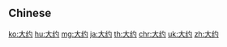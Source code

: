 {{also|大約}}
==Chinese==
{{zh-see|大約}}

[[ko:大约]]
[[hu:大约]]
[[mg:大约]]
[[ja:大约]]
[[th:大约]]
[[chr:大约]]
[[uk:大约]]
[[zh:大约]]